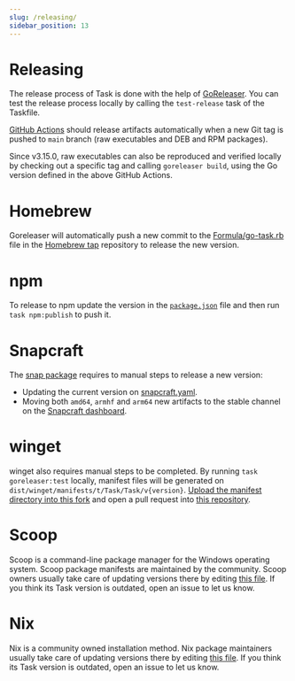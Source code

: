 ```yaml
---
slug: /releasing/
sidebar_position: 13
---
```


# Releasing

The release process of Task is done with the help of [GoReleaser][goreleaser].
You can test the release process locally by calling the `test-release` task of
the Taskfile.

[GitHub Actions](https://github.com/go-task/task/actions) should release
artifacts automatically when a new Git tag is pushed to `main` branch (raw
executables and DEB and RPM packages).

Since v3.15.0, raw executables can also be reproduced and verified locally by
checking out a specific tag and calling `goreleaser build`, using the Go version
defined in the above GitHub Actions.

# Homebrew

Goreleaser will automatically push a new commit to the
[Formula/go-task.rb][gotaskrb] file in the [Homebrew tap][homebrewtap]
repository to release the new version.

# npm

To release to npm update the version in the [`package.json`][packagejson] file
and then run `task npm:publish` to push it.

# Snapcraft

The [snap package][snappackage] requires to manual steps to release a new
version:

- Updating the current version on [snapcraft.yaml][snapcraftyaml].
- Moving both `amd64`, `armhf` and `arm64` new artifacts to the stable channel
  on the [Snapcraft dashboard][snapcraftdashboard].

# winget

winget also requires manual steps to be completed. By running
`task goreleaser:test` locally, manifest files will be generated on
`dist/winget/manifests/t/Task/Task/v{version}`.
[Upload the manifest directory into this fork](https://github.com/go-task/winget-pkgs/tree/master/manifests/t/Task/Task)
and open a pull request into
[this repository](https://github.com/microsoft/winget-pkgs).

# Scoop

Scoop is a command-line package manager for the Windows operating system. Scoop
package manifests are maintained by the community. Scoop owners usually take
care of updating versions there by editing
[this file](https://github.com/ScoopInstaller/Main/blob/master/bucket/task.json).
If you think its Task version is outdated, open an issue to let us know.

# Nix

Nix is a community owned installation method. Nix package maintainers usually
take care of updating versions there by editing
[this file](https://github.com/NixOS/nixpkgs/blob/nixos-unstable/pkgs/development/tools/go-task/default.nix).
If you think its Task version is outdated, open an issue to let us know.

<!-- prettier-ignore-start -->
[goreleaser]: https://goreleaser.com/
[homebrewtap]: https://github.com/go-task/homebrew-tap
[gotaskrb]: https://github.com/go-task/homebrew-tap/blob/main/Formula/go-task.rb
[packagejson]: https://github.com/go-task/task/blob/main/package.json#L3
[snappackage]: https://github.com/go-task/snap
[snapcraftyaml]: https://github.com/go-task/snap/blob/main/snap/snapcraft.yaml#L2
[snapcraftdashboard]: https://snapcraft.io/task/releases
<!-- prettier-ignore-end -->
